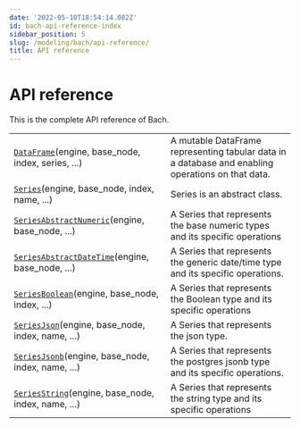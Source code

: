 ```yaml
---
date: '2022-05-10T18:54:14.082Z'
id: bach-api-reference-index
sidebar_position: 5
slug: /modeling/bach/api-reference/
title: API reference
---
```


# API reference

This is the complete API reference of Bach.

<div className="table-autosummary">

|                                                   |                                                                                                                                                                                                     |
| ------------------------------------------------- | -------------------------------------------------------------------------------------------------------------------------------------------------------------------------------------------------- |
| [`DataFrame`](/modeling/bach/api-reference/DataFrame/index.mdx)(engine, base_node, index, series, ...)  | A mutable DataFrame representing tabular data in a database and enabling operations on that data.                                                                                                   |
| [`Series`](/modeling/bach/api-reference/Series/index.mdx)(engine, base_node, index, name, ...)       | Series is an abstract class.                                                                                                                                                                        |
| [`SeriesAbstractNumeric`](/modeling/bach/api-reference/Series/AbstractNumeric/index.mdx)(engine, base_node, ...)     | A Series that represents the base numeric types and its specific operations                                                                                                                         |
| [`SeriesAbstractDateTime`](/modeling/bach/api-reference/Series/AbstractDateTime/index.mdx)(engine, base_node, ...)    | A Series that represents the generic date/time type and its specific operations.                                                                                                                    |
| [`SeriesBoolean`](/modeling/bach/api-reference/Series/Boolean/index.mdx)(engine, base_node, index, ...)      | A Series that represents the Boolean type and its specific operations                                                                                                                               |
| [`SeriesJson`](/modeling/bach/api-reference/Series/Json/index.mdx)(engine, base_node, index, name, ...)   | A Series that represents the json type.                                                                                                                                                             |
| [`SeriesJsonb`](/modeling/bach/api-reference/Series/Jsonb/index.mdx)(engine, base_node, index, name, ...)  | A Series that represents the postgres jsonb type and its specific operations.                                                                                                                       |
| [`SeriesString`](/modeling/bach/api-reference/Series/String/index.mdx)(engine, base_node, index, name, ...) | A Series that represents the string type and its specific operations                                                                                                                                |


</div>

